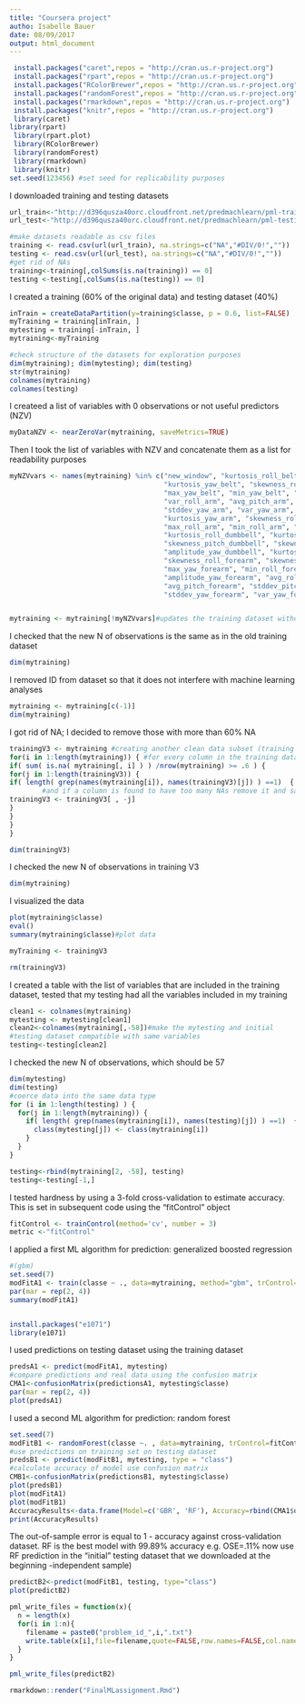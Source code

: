---
title: "Coursera project"
autho: Isabelle Bauer
date: 08/09/2017
output: html_document
---

```{r, include=FALSE}
 install.packages("caret",repos = "http://cran.us.r-project.org")
 install.packages("rpart",repos = "http://cran.us.r-project.org")
 install.packages("RColorBrewer",repos = "http://cran.us.r-project.org")
 install.packages("randomForest",repos = "http://cran.us.r-project.org")
 install.packages("rmarkdown",repos = "http://cran.us.r-project.org")
 install.packages("knitr",repos = "http://cran.us.r-project.org")
 library(caret)
library(rpart)
 library(rpart.plot)
 library(RColorBrewer)
 library(randomForest)
 library(rmarkdown)
 library(knitr)
set.seed(123456) #set seed for replicability purposes
```

I downloaded training and testing datasets

```{r}
url_train<-"http://d396qusza40orc.cloudfront.net/predmachlearn/pml-training.csv"
url_test<-"http://d396qusza40orc.cloudfront.net/predmachlearn/pml-testing.csv"

#make datasets readable as csv files
training <- read.csv(url(url_train), na.strings=c("NA","#DIV/0!",""))
testing <- read.csv(url(url_test), na.strings=c("NA","#DIV/0!",""))
#get rid of NAs
training<-training[,colSums(is.na(training)) == 0]
testing <-testing[,colSums(is.na(testing)) == 0]
```

I created a training (60% of the original data) and testing dataset (40%)

```{r}
inTrain = createDataPartition(y=training$classe, p = 0.6, list=FALSE)
myTraining = training[inTrain, ]
mytesting = training[-inTrain, ]
mytraining<-myTraining

#check structure of the datasets for exploration purposes
dim(mytraining); dim(mytesting); dim(testing)
str(mytraining)
colnames(mytraining)
colnames(testing)

```

I createed a list of variables with 0 observations or not useful predictors (NZV)

```{r}

myDataNZV <- nearZeroVar(mytraining, saveMetrics=TRUE)

```

Then I took the list of variables with NZV and concatenate them as a list for readability purposes

```{r}
myNZVvars <- names(mytraining) %in% c("new_window", "kurtosis_roll_belt", "kurtosis_picth_belt",
                                      "kurtosis_yaw_belt", "skewness_roll_belt", "skewness_roll_belt.1", "skewness_yaw_belt",
                                      "max_yaw_belt", "min_yaw_belt", "amplitude_yaw_belt", "avg_roll_arm", "stddev_roll_arm",
                                      "var_roll_arm", "avg_pitch_arm", "stddev_pitch_arm", "var_pitch_arm", "avg_yaw_arm",
                                      "stddev_yaw_arm", "var_yaw_arm", "kurtosis_roll_arm", "kurtosis_picth_arm",
                                      "kurtosis_yaw_arm", "skewness_roll_arm", "skewness_pitch_arm", "skewness_yaw_arm",
                                      "max_roll_arm", "min_roll_arm", "min_pitch_arm", "amplitude_roll_arm", "amplitude_pitch_arm",
                                      "kurtosis_roll_dumbbell", "kurtosis_picth_dumbbell", "kurtosis_yaw_dumbbell", "skewness_roll_dumbbell",
                                      "skewness_pitch_dumbbell", "skewness_yaw_dumbbell", "max_yaw_dumbbell", "min_yaw_dumbbell",
                                      "amplitude_yaw_dumbbell", "kurtosis_roll_forearm", "kurtosis_picth_forearm", "kurtosis_yaw_forearm",
                                      "skewness_roll_forearm", "skewness_pitch_forearm", "skewness_yaw_forearm", "max_roll_forearm",
                                      "max_yaw_forearm", "min_roll_forearm", "min_yaw_forearm", "amplitude_roll_forearm",
                                      "amplitude_yaw_forearm", "avg_roll_forearm", "stddev_roll_forearm", "var_roll_forearm",
                                      "avg_pitch_forearm", "stddev_pitch_forearm", "var_pitch_forearm", "avg_yaw_forearm",
                                      "stddev_yaw_forearm", "var_yaw_forearm")


mytraining <- mytraining[!myNZVvars]#updates the training dataset without NZV variables
```

I checked that the new N of observations is the same as in the old training dataset

```{r}
dim(mytraining)
```

I removed ID from dataset so that it does not interfere with machine learning analyses

```{r}
mytraining <- mytraining[c(-1)]
dim(mytraining)
```

I got rid of NA; I decided to remove those with more than 60% NA

```{r}
trainingV3 <- mytraining #creating another clean data subset (training V3) with less than 60% NA
for(i in 1:length(mytraining)) { #for every column in the training dataset, if NAs>60%  get rid of it
if( sum( is.na( mytraining[, i] ) ) /nrow(mytraining) >= .6 ) {
for(j in 1:length(trainingV3)) {
if( length( grep(names(mytraining[i]), names(trainingV3)[j]) ) ==1)  { # compare training and training V3
        #and if a column is found to have too many NAs remove it and save it all in training V3
trainingV3 <- trainingV3[ , -j]
}
}
}
}

dim(trainingV3)
```

I checked the  new N of observations in training V3

```{r}
dim(mytraining)
```

I visualized the data

```{r}
plot(mytraining$classe)
eval()
summary(mytraining$classe)#plot data

myTraining <- trainingV3

rm(trainingV3)
```
I created a table with the list of variables that are included in the training dataset, tested that my testing had all the variables included in my training

```{r}
clean1 <- colnames(mytraining)
mytesting <- mytesting[clean1]
clean2<-colnames(mytraining[,-58])#make the mytesting and initial
#testing dataset compatible with same variables
testing<-testing[clean2]

```

I checked the new N of observations, which should be 57

```{r}
dim(mytesting)
dim(testing)
#coerce data into the same data type
for (i in 1:length(testing) ) {
  for(j in 1:length(mytraining)) {
    if( length( grep(names(mytraining[i]), names(testing)[j]) ) ==1)  {
      class(mytesting[j]) <- class(mytraining[i])
    }
  }
}

testing<-rbind(mytraining[2, -58], testing)
testing<-testing[-1,]
```

I tested hardness by using a 3-fold cross-validation to estimate accuracy. This is set in subsequent code using the "fitControl" object

```{r}

fitControl <- trainControl(method='cv', number = 3)
metric <-"fitControl"
```

I applied a first ML algorithm for prediction: generalized boosted regression

```{r}
#(gbm)
set.seed(7)
modFitA1 <- train(classe ~ ., data=mytraining, method="gbm", trControl=fitControl)
par(mar = rep(2, 4))
summary(modFitA1)


install.packages("e1071")
library(e1071)
```

I used predictions on testing dataset using  the training dataset

```{r}
predsA1 <- predict(modFitA1, mytesting)
#compare predictions and real data using the confusion matrix
CMA1<-confusionMatrix(predictionsA1, mytesting$classe)
par(mar = rep(2, 4))
plot(predsA1)

```

I used a second ML algorithm for prediction: random forest

```{r}
set.seed(7)
modFitB1 <- randomForest(classe ~. , data=mytraining, trControl=fitControl)
#use predictions on training set on testing dataset
predsB1 <- predict(modFitB1, mytesting, type = "class")
#calculate accuracy of model use confusion matrix
CMB1<-confusionMatrix(predictionsB1, mytesting$classe)
plot(predsB1)
plot(modFitA1)
plot(modFitB1)
AccuracyResults<-data.frame(Model=c('GBR', 'RF'), Accuracy=rbind(CMA1$overall[1], CMB1$overall[1]))
print(AccuracyResults)
```

The out-of-sample error is equal to 1 - accuracy against cross-validation dataset. RF is the best model with 99.89% accuracy e.g. OSE=.11% now use RF prediction in the "initial" testing dataset that we downloaded at the beginning -independent sample)

```{r}
predictB2<-predict(modFitB1, testing, type="class")
plot(predictB2)
```

```{r}
pml_write_files = function(x){
  n = length(x)
  for(i in 1:n){
    filename = paste0("problem_id_",i,".txt")
    write.table(x[i],file=filename,quote=FALSE,row.names=FALSE,col.names=FALSE)
  }
}

pml_write_files(predictB2)

rmarkdown::render("FinalMLassignment.Rmd")

```




